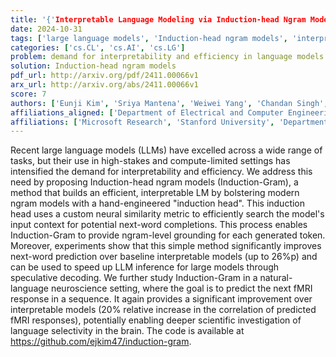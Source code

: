 ```yaml
---
title: '{'Interpretable Language Modeling via Induction-head Ngram Models'}'
date: 2024-10-31
tags: ['large language models', 'Induction-head ngram models', 'interpretability', 'efficiency', 'natural-language neuroscience', 'next-word prediction', 'language selectivity', 'speculative decoding', 'neural similarity metric', 'fMRI response prediction']
categories: ['cs.CL', 'cs.AI', 'cs.LG']
problem: demand for interpretability and efficiency in language models
solution: Induction-head ngram models
pdf_url: http://arxiv.org/pdf/2411.00066v1
arx_url: http://arxiv.org/abs/2411.00066v1
score: 7
authors: ['Eunji Kim', 'Sriya Mantena', 'Weiwei Yang', 'Chandan Singh', 'Sungroh Yoon', 'Jianfeng Gao']
affiliations_aligned: ['Department of Electrical and Computer Engineering, Seoul National University', 'Stanford University', 'Microsoft Research', 'Microsoft Research', 'Interdisciplinary Program in Artificial Intelligence, Seoul National University', 'Microsoft Research']
affiliations: ['Microsoft Research', 'Stanford University', 'Department of Electrical and Computer Engineering, Seoul National University', 'Interdisciplinary Program in Artificial Intelligence, Seoul National University']
---
```



Recent large language models (LLMs) have excelled across a wide range of tasks, but their use in high-stakes and compute-limited settings has intensified the demand for interpretability and efficiency. We address this need by proposing Induction-head ngram models (Induction-Gram), a method that builds an efficient, interpretable LM by bolstering modern ngram models with a hand-engineered "induction head". This induction head uses a custom neural similarity metric to efficiently search the model's input context for potential next-word completions. This process enables Induction-Gram to provide ngram-level grounding for each generated token. Moreover, experiments show that this simple method significantly improves next-word prediction over baseline interpretable models (up to 26%p) and can be used to speed up LLM inference for large models through speculative decoding. We further study Induction-Gram in a natural-language neuroscience setting, where the goal is to predict the next fMRI response in a sequence. It again provides a significant improvement over interpretable models (20% relative increase in the correlation of predicted fMRI responses), potentially enabling deeper scientific investigation of language selectivity in the brain. The code is available at https://github.com/ejkim47/induction-gram.